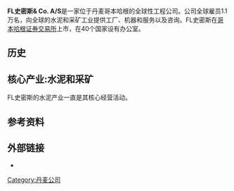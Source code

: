 {{expand|time=2016-07-15T05:00:22+00:00}}
{{unreferenced|time=2016-07-15T05:00:22+00:00}}
'''FL史密斯& Co. A/S'''是一家位于丹麦哥本哈根的全球性工程公司。公司全球雇员1.1万名，向全球的水泥和采矿工业提供工厂、机器和服务以及咨询。FL史密斯在[[哥本哈根证券交易所|哥本哈根证券交易所]]上市，在40个国家设有办公室。

==历史==

==核心产业:水泥和采矿==
FL史密斯的水泥产业一直是其核心经营活动。

==参考资料==
{{Reflist}}

== 外部链接 ==
*{{official|http://www.flsmidth.com}}

{{OMXC20}}

[[Category:丹麦公司|Category:丹麦公司]]